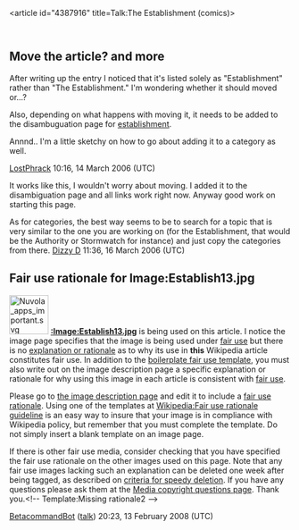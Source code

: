 <article id="4387916" title=Talk:The Establishment (comics)>
	<talkpage id="4387916" title="Talk:The Establishment (comics)">
{{comicsproj
|class=start
|importance=low
|DC-work-group=yes
}}

==Move the article? and more==

After writing up the entry I noticed that it's listed solely as &quot;Establishment&quot; rather than &quot;The Establishment.&quot; I'm wondering whether it should moved or...?

Also, depending on what happens with moving it, it needs to be added to the disambuguation page for [[establishment]]. 

Annnd.. I'm a little sketchy on how to go about adding it to a category as well. 

[[User:LostPhrack|LostPhrack]] 10:16, 14 March 2006 (UTC)

It works like this, I wouldn't worry about moving. I added it to the disambiguation page and all links work right now. Anyway good work on starting this page. 

As for categories, the best way seems to be to search for a topic that is very similar to the one you are working on (for the Establishment, that would be the Authority or Stormwatch for instance) and just copy the categories from there. [[User:Dizzy D|Dizzy D]] 11:36, 16 March 2006 (UTC)

==Fair use rationale for Image:Establish13.jpg==
[[Image:Nuvola apps important.svg|70px|left]]
'''[[:Image:Establish13.jpg]]''' is being used on this article. I notice the image page specifies that the image is being used under [[Wikipedia:Fair use|fair use]] but there is no [[Wikipedia:Fair use rationale guideline|explanation or rationale]] as to why its use in '''this''' Wikipedia article constitutes fair use. In addition to the [[Wikipedia:Image copyright tags/Fair use|boilerplate fair use template]], you must also write out on the image description page a specific explanation or rationale for why using this image in each article is consistent with [[WP:FU|fair use]].

Please go to [[:Image:Establish13.jpg|the image description page]] and edit it to include a [[Wikipedia:Fair use rationale guideline |fair use rationale]]. Using one of the templates at [[Wikipedia:Fair use rationale guideline]] is an easy way to insure that your image is in compliance with Wikipedia policy, but remember that you must complete the template. Do not simply insert a blank template on an image page.

If there is  other fair use media, consider checking that you have specified the fair use rationale on the other images used on this page.  Note that any fair use images lacking such an explanation can be deleted one week after being tagged, as described on [[Wikipedia:Criteria for speedy deletion#Images.2FMedia|criteria for speedy deletion]]. If you have any questions please ask them at the [[Wikipedia:Media copyright questions|Media copyright questions page]]. Thank you.&lt;!-- Template:Missing rationale2 --&gt;

[[User:BetacommandBot|BetacommandBot]] ([[User talk:BetacommandBot|talk]]) 20:23, 13 February 2008 (UTC)
	</talkpage>
</article>